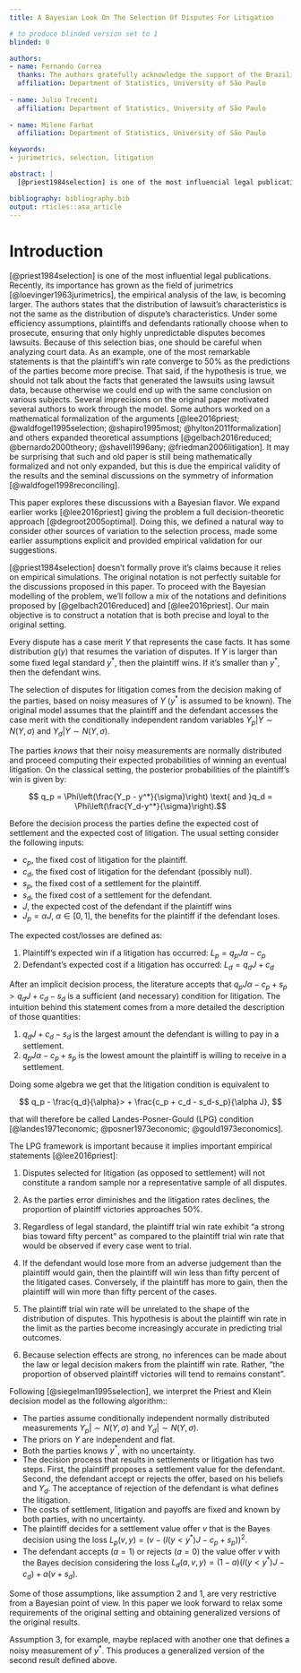 ```yaml
---
title: A Bayesian Look On The Selection Of Disputes For Litigation

# to produce blinded version set to 1
blinded: 0

authors: 
- name: Fernando Correa
  thanks: The authors gratefully acknowledge the support of the Brazilian Jurimetrics Association for the support of this research.
  affiliation: Department of Statistics, University of São Paulo
  
- name: Julio Trecenti
  affiliation: Department of Statistics, University of São Paulo
  
- name: Milene Farhat
  affiliation: Department of Statistics, University of São Paulo

keywords:
- jurimetrics, selection, litigation

abstract: |
  [@priest1984selection] is one of the most influencial legal publications of all time. The authors states that the distribution of lawsuits is not the same as the distribution of disputes. Under efficiency assumptions, plaintiffs and defendants rationaly choose when to prosecute, ensuring that only highly unpredictable disputes becomes lawsuits. Because of its empirical importance, several authors worked through the original example with various interests. Some authors worked on a mathematical formalization of the arguments [@lee2016priest; @waldfogel1995selection; @shapiro1995most; @hylton2011formalization] and others expanded theoretical assumptions [@gelbach2016reduced; @bernardo2000theory; @shavell1996any; @friedman2006litigation]. This paper explores these discussions with a bayesian flavor. We defined a natural way to consider other sources of variation to the selection process, made some earlier assumptions explicit and provided empirical validation for our suggestions.

bibliography: bibliography.bib
output: rticles::asa_article
---
```


# Introduction

[@priest1984selection] is one of the most influential legal publications. Recently, its importance has grown as the field of jurimetrics [@loevinger1963jurimetrics], the empirical analysis of the law, is becoming larger. \par
  The authors states that the distribution of lawsuit's characteristics is not the same as the distribution of dispute's characteristics. Under some efficiency assumptions, plaintiffs and defendants rationally choose when to prosecute, ensuring that only highly unpredictable disputes becomes lawsuits. \par
  Because of this selection bias, one should be careful when analyzing court data. As an example, one of the most remarkable statements is that the plaintiff's win rate converge to 50\% as the predictions of the parties become more precise. That said, if the hypothesis is true, we should not talk about the facts that generated the lawsuits using lawsuit data, because otherwise we could end up with the same conclusion on various subjects. \par
  Several imprecisions on the original paper motivated several authors to work through the model. Some authors worked on a mathematical formalization of the arguments [@lee2016priest; @waldfogel1995selection; @shapiro1995most; @hylton2011formalization] and others expanded theoretical assumptions [@gelbach2016reduced; @bernardo2000theory; @shavell1996any; @friedman2006litigation]. It may be surprising that such and old paper is still being mathematically formalized and not only expanded, but this is due the empirical validity of the results and the seminal discussions on the symmetry of information [@waldfogel1998reconciling]. \par
  This paper explores these discussions with a Bayesian flavor. We expand earlier works [@lee2016priest] giving the problem a full decision-theoretic approach [@degroot2005optimal]. Doing this, we defined a natural way to consider other sources of variation to the selection process, made some earlier assumptions explicit and provided empirical validation for our suggestions.

\section{A Bayesian look on the classical model}

[@priest1984selection] doesn't formally prove it's claims because it relies on empirical simulations. The original notation is not perfectly suitable for the discussions proposed in this paper. To proceed with the Bayesian modelling of the problem, we'll follow a mix of the notations and definitions proposed by [@gelbach2016reduced] and [@lee2016priest]. Our main objective is to construct a notation that is both precise and loyal to the original setting.

\subsection{The decision process}

Every dispute has a case merit $Y$ that represents the case facts. It has some distribution $g(y)$ that resumes the variation of disputes. If $Y$ is larger than some fixed legal standard $y^*$, then the plaintiff wins. If it's smaller than $y^*$, then the defendant wins.

The selection of disputes for litigation comes from the decision making of the parties, based on noisy measures of $Y$ ($y^*$ is assumed to be known). The original model assumes that the plaintiff and the defendant accesses the case merit with the conditionally independent random variables $Y_p|Y \sim N(Y, \sigma)$ and $Y_d|Y \sim N(Y, \sigma)$.

The parties _knows_ that their noisy measurements are normally distributed and proceed computing their expected probabilities of winning an eventual litigation. On the classical setting, the posterior probabilities of the plaintiff's win is given by:

$$ q_p = \Phi\left(\frac{Y_p - y^*}{\sigma}\right) \text{ and }q_d = \Phi\left(\frac{Y_d-y^*}{\sigma}\right).$$

Before the decision process the parties define the expected cost of settlement and the expected cost of litigation. The usual setting consider the following inputs:

- $c_p$, the fixed cost of litigation for the plaintiff.
- $c_d$, the fixed cost of litigation for the defendant (possibly null).
- $s_p$, the fixed cost of a settlement for the plaintiff.
- $s_d$, the fixed cost of a settlement for the defendant.
- $J$, the expected cost of the defendant if the plaintiff wins
- $J_p = \alpha J$, $\alpha \in [0,1]$, the benefits for the plaintiff if the defendant loses.

The expected cost/losses are defined as:

1. Plaintiff's expected win if a litigation has occurred: $L_p = q_pJ\alpha-c_p$
2. Defendant's expected cost if a litigation has occurred: $L_d = q_dJ+c_d$
<!-- - $s_p$, the cost of pre-processual settlement for the plaintiff. -->
<!-- - $s_d$, the cost of pre-processual settlement for the defendant. -->

<!-- Priest and Klein paper adds some parameters to the usual setting: $J$, $\alpha$, $Y$, $Y_d$ and $Y_p$. $Y$ is a random quantity that indicates the true quality of the case and $Y_d$ and $Y_p$ are noisy approximations of $Y$ that are accessible for the parties. $Y$ and $y^*$ are numerical representations of lawsuit's variability and court decision criterion: if $Y > y^*$, some threshold number defined by the court, the plaintiff wins the case. -->

After an implicit decision process, the literature accepts that $q_pJ\alpha-c_p+s_p > q_dJ+c_d-s_d$ is a sufficient (and necessary) condition for litigation. The intuition behind this statement comes from a more detailed the description of those quantities:

1. $q_dJ+c_d-s_d$ is the largest amount the defendant is willing to pay in a settlement. 
2. $q_pJ\alpha-c_p+s_p$ is the lowest amount the plaintiff is willing to receive in a settlement. 

Doing some algebra we get that the litigation condition is equivalent to

$$ q_p - \frac{q_d}{\alpha}>  +  \frac{c_p + c_d - s_d-s_p}{\alpha J}, $$

that will therefore be called Landes-Posner-Gould (LPG) condition [@landes1971economic; @posner1973economic; @gould1973economics]. 

\subsection{Results}

The LPG framework is important because it implies important empirical statements [@lee2016priest]:

1. Disputes selected for litigation (as opposed to settlement) will not constitute a random sample nor a representative sample of all disputes.

2. As the parties error diminishes and the litigation rates declines, the proportion of plaintiff victories approaches 50%.

3. Regardless of legal standard, the plaintiff trial win rate exhibit "a strong bias toward fifty percent" as compared to the plaintiff trial win rate that would be observed if every case went to trial.

4. If the defendant would lose more from an adverse judgement than the plaintiff would gain, then the plaintiff will win less than fifty percent of the litigated cases. Conversely, if the plaintiff has more to gain, then the plaintiff will win more than fifty percent of the cases.

5. The plaintiff trial win rate will be unrelated to the shape of the distribution of disputes. This hypothesis is about the plaintiff win rate in the limit as the parties become increasingly accurate in predicting trial outcomes. 

6. Because selection effects are strong, no inferences can be made about the law or legal decision makers from the plaintiff win rate. Rather, "the proportion of observed plaintiff victories will tend to remains constant".

\section{A Bayesian Look}

Following [@siegelman1995selection], we interpret the Priest and Klein decision model as the following algorithm::

- \textbf{Assumption 1} The parties assume conditionally independent normally distributed measurements $Y_p| \sim N(Y, \sigma)$ and $Y_d|\sim N(Y, \sigma)$. 
- \textbf{Assumption 2} The priors on $Y$ are independent and flat.
- \textbf{Assumption 3} Both the parties knows $y^*$, with no uncertainty.
- \textbf{Assumption 4} The decision process that results in settlements or litigation has two steps. First, the plaintiff proposes a settlement value for the defendant. Second, the defendant accept or rejects the offer, based on his beliefs and $Y_d$. The acceptance of rejection of the defendant is what defines the litigation.
- \textbf{Assumption 5} The costs of settlement, litigation and payoffs are fixed and known by both parties, with no uncertainty.
- \textbf{Assumption 6} The plaintiff decides for a settlement value offer $v$ that is the Bayes decision using the loss $L_p(v, y) = (v-\left(I(y < y^*)J - c_p + s_p\right))^2$.  
- \textbf{Assumption 7} The defendant accepts ($a = 1$) or rejects ($a = 0$) the value offer $v$ with the Bayes decision considering the loss $L_d(a, v, y) = (1-a)(I(y < y^*)J - c_d) + a(v+s_d)$.

Some of those assumptions, like assumption 2 and 1, are very restrictive from a Bayesian point of view. In this paper we look forward to relax some requirements of the original setting and obtaining generalized versions of the original results. \par

Assumption 3, for example, maybe replaced  with another one that defines a noisy measurement of $y^*$. This produces a generalized version of the second result defined above.